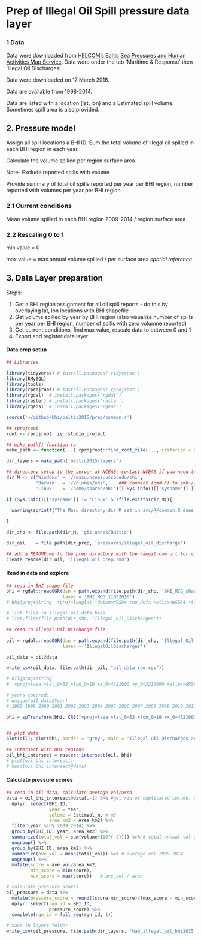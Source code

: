 # Prep of Illegal Oil Spill pressure data layer

### 1 Data 
Data were downloaded from [HELCOM's Baltic Sea Pressures and Human Activities Map Service](http://maps.helcom.fi/website/Pressures/index.html). Data were under the tab 'Maritime & Response' then 'Illegal Oil Discharges'

Data were downloaded on 17 March 2016.  

Data are available from 1998-2014. 

Data are listed with a location (lat, lon) and a Estimated spill volume. Sometimes spill area is also provided.  

## 2. Pressure model
Assign all spill locations a BHI ID. Sum the total volume of illegal oil spilled in each BHI region in each year.

Calculate the volume spilled per region surface area

Note- Exclude reported spills with volume  

Provide summary of total oil spills reported per year per BHI region, number reported with volumes per year per BHI region  

### 2.1 Current conditions

Mean volume spilled in each BHI region 2009-2014 / region surface area

### 2.2 Rescaling 0 to 1

min value =  0

max value =  max annual volume spilled / per surface area  *spatial reference*


## 3. Data Layer preparation

Steps:  

1. Get a BHI region assignment for all oil spill reports - do this by overlaying lat, lon locations with BHI shapefile  
2. Get volume spilled by year by BHI region (also visualize number of spills per year per BHI region, number of spills with zero volumne reported)  
3. Get current conditions, find max value, rescale data to between 0 and 1  
4. Export and register data layer

#### Data prep setup
```r

## Libraries

library(tidyverse) # install.packages('tidyverse')
library(RMySQL)
library(tools)
library(rprojroot) # install.packages('rprojroot')
library(rgdal)  # install.packages('rgdal')
library(raster) # install.packages('raster')
library(rgeos)  # install.packages('rgeos')

source('~/github/bhi/baltic2015/prep/common.r')

## rprojroot
root <- rprojroot::is_rstudio_project

## make_path() function to 
make_path <- function(...) rprojroot::find_root_file(..., criterion = is_rstudio_project)

dir_layers = make_path('baltic2015/layers') 

## directory setup to the server at NCEAS; contact NCEAS if you need to run this file. 
dir_M <- c('Windows' = '//mazu.nceas.ucsb.edu/ohi',
           'Darwin'  = '/Volumes/ohi',    ### connect (cmd-K) to smb://mazu/ohi
           'Linux'   = '/home/shares/ohi')[[ Sys.info()[['sysname']] ]]

if (Sys.info()[['sysname']] != 'Linux' & !file.exists(dir_M)){
  
  warning(sprintf("The Mazu directory dir_M set in src/R/common.R does not exist. Do you need to mount Mazu: %s?", dir_M))

}

dir_shp <- file.path(dir_M, 'git-annex/Baltic')

dir_oil    = file.path(dir_prep, 'pressures/illegal_oil_discharge')

## add a README.md to the prep directory with the rawgit.com url for viewing on GitHub
create_readme(dir_oil, 'illegal_oil_prep.rmd') 
```

#### Read in data and explore
```r

## read in BHI shape file
bhi = rgdal::readOGR(dsn = path.expand(file.path(dir_shp, 'BHI_MCG_shapefile')),
                     layer = 'BHI_MCG_11052016')  
# bhi@proj4string  +proj=longlat +datum=WGS84 +no_defs +ellps=WGS84 +towgs84=0,0,0 

# list files in illegal oil data base
# list.files(file.path(dir_shp, "Illegal_Oil_Discharges"))

## read in Illegal Oil Discharge file
  
oil = rgdal::readOGR(dsn = path.expand(file.path(dir_shp, 'Illegal_Oil_Discharges')),
                     layer = 'IllegalOilDischarges')  

oil_data = oil@data

write_csv(oil_data, file.path(dir_oil, "oil_data_raw.csv"))

# oil@proj4string
#  +proj=laea +lat_0=52 +lon_0=10 +x_0=4321000 +y_0=3210000 +ellps=GRS80 +units=m +no_defs 

# years covered: 
# unique(oil_data$Year)
# 1998 1999 2000 2001 2002 2003 2004 2005 2006 2007 2008 2009 2010 2011 2012 2013 2014

bhi = spTransform(bhi, CRS("+proj=laea +lat_0=52 +lon_0=10 +x_0=4321000 +y_0=3210000 +ellps=GRS80 +units=m +no_defs"))


## plot data
plot(oil); plot(bhi, border = "grey", main = "Illegal Oil Discharges and BHI regions overlay", add = TRUE); legend('bottom', c("BHI regions", " Illegal Oil Discharges"), lty = c(1,1), lwd = c(2.5, 2.5, 2.5), col = c("grey", "black"), text.font = 1, box.lty = 0 )

## intersect with BHI regions
oil_bhi_intersect = raster::intersect(oil, bhi)
# plot(oil_bhi_intersect)
# head(oil_bhi_intersect@data)

```

#### Calculate pressure scores
```r

## read in oil data, calculate average vol/area
data = oil_bhi_intersect@data[,-1] %>% #get rid of duplicated column, otherwise select doesn't work...
  dplyr::select(BHI_ID,
                year = Year, 
                volume = EstimVol_m, # m3
                area_km2 = Area_km2) %>% 
  filter(year %in% 2009:2014) %>% 
  group_by(BHI_ID, year, area_km2) %>% 
  summarize(total_vol = sum(volume*(10^(-9)))) %>% # total annual vol of each year in km3
  ungroup() %>% 
  group_by(BHI_ID, area_km2) %>% 
  summarize(ave_vol = mean(total_vol)) %>% # average vol 2009-2014
  ungroup() %>% 
  mutate(score = ave_vol/area_km2, 
         min_score = min(score), 
         max_score = max(score))   # ave_vol / area

# calculate pressure scores 
oil_pressure = data %>% 
  mutate(pressure_score = round((score-min_score)/(max_score - min_score), 2)) %>% 
  dplyr::select(rgn_id = BHI_ID, 
                pressure_score) %>% 
  complete(rgn_id = full_seq(rgn_id, 1))

# save in layers folder
write_csv(oil_pressure, file.path(dir_layers, 'hab_illegal_oil_bhi2015.csv'))
  

```
